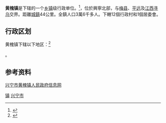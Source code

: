 {{中国乡级行政区|44/14/81/117/000}}

'''黄槐镇'''是{{PRC admin/fullname|44/14/81/003/000|3}}下辖的一个[[乡镇|乡镇]]级行政单位。<ref>{{PRC admin/ref sgc|{{PRC admin/parent|44/14/81/117/000}}}}</ref>，位於興寧北部，与[[梅县|梅县]]、[[平远|平远]]及[[江西|江西]][[寻乌|寻乌]]交界。距離[[興田街道|城鎮]]44公里。全鎮人口3萬6千多人。下轄12個行政村和1個居委會。

== 行政区划 ==
黄槐镇下辖以下地区：<ref>{{PRC admin/ref sgc|44/14/81/117/000}}</ref>

{{PRC admin/children|44/14/81/117/000}}。

== 参考资料 ==
{{reflist}}
{{行政区划小作品}}
[http://www.xingning.gov.cn/huanghuai/index.htm/ 兴宁市黄槐镇人民政府信息网]{{dead link|date=2018年5月 |bot=InternetArchiveBot |fix-attempted=yes }}

{{GD-stub}}
{{PRC admin/navcat|44/14/81/001/000}}

[[Category:兴宁市行政区划|镇]]
[[Category:梅州建制镇|兴宁市]]